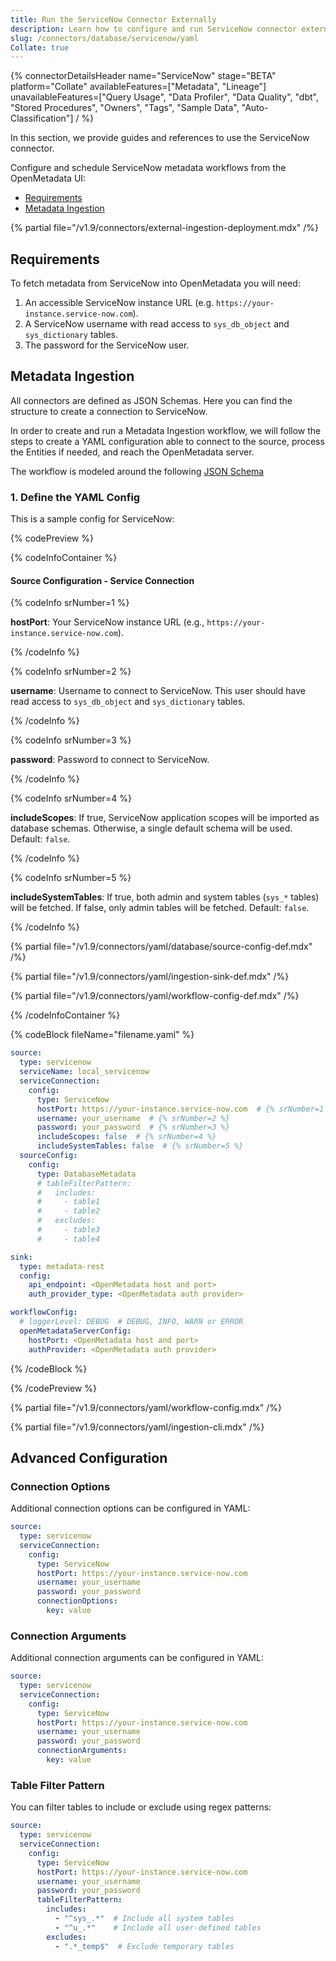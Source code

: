 ```yaml
---
title: Run the ServiceNow Connector Externally
description: Learn how to configure and run ServiceNow connector externally with YAML. Set up metadata ingestion workflows, requirements, and advanced options.
slug: /connectors/database/servicenow/yaml
Collate: true
---
```


{% connectorDetailsHeader
name="ServiceNow"
stage="BETA"
platform="Collate"
availableFeatures=["Metadata", "Lineage"]
unavailableFeatures=["Query Usage", "Data Profiler", "Data Quality", "dbt", "Stored Procedures", "Owners", "Tags", "Sample Data", "Auto-Classification"]
/ %}

In this section, we provide guides and references to use the ServiceNow connector.

Configure and schedule ServiceNow metadata workflows from the OpenMetadata UI:

- [Requirements](#requirements)
- [Metadata Ingestion](#metadata-ingestion)

{% partial file="/v1.9/connectors/external-ingestion-deployment.mdx" /%}

## Requirements

To fetch metadata from ServiceNow into OpenMetadata you will need:

1. An accessible ServiceNow instance URL (e.g. `https://your-instance.service-now.com`).
2. A ServiceNow username with read access to `sys_db_object` and `sys_dictionary` tables.
3. The password for the ServiceNow user.

## Metadata Ingestion

All connectors are defined as JSON Schemas. Here you can find the structure to create a connection to ServiceNow.

In order to create and run a Metadata Ingestion workflow, we will follow the steps to create a YAML configuration able to connect to the source, process the Entities if needed, and reach the OpenMetadata server.

The workflow is modeled around the following [JSON Schema](https://github.com/open-metadata/OpenMetadata/blob/main/openmetadata-spec/src/main/resources/json/schema/entity/services/connections/database/serviceNowConnection.json)

### 1. Define the YAML Config

This is a sample config for ServiceNow:

{% codePreview %}

{% codeInfoContainer %}

#### Source Configuration - Service Connection

{% codeInfo srNumber=1 %}

**hostPort**: Your ServiceNow instance URL (e.g., `https://your-instance.service-now.com`).

{% /codeInfo %}

{% codeInfo srNumber=2 %}

**username**: Username to connect to ServiceNow. This user should have read access to `sys_db_object` and `sys_dictionary` tables.

{% /codeInfo %}

{% codeInfo srNumber=3 %}

**password**: Password to connect to ServiceNow.

{% /codeInfo %}

{% codeInfo srNumber=4 %}

**includeScopes**: If true, ServiceNow application scopes will be imported as database schemas. Otherwise, a single default schema will be used. Default: `false`.

{% /codeInfo %}

{% codeInfo srNumber=5 %}

**includeSystemTables**: If true, both admin and system tables (`sys_*` tables) will be fetched. If false, only admin tables will be fetched. Default: `false`.

{% /codeInfo %}

{% partial file="/v1.9/connectors/yaml/database/source-config-def.mdx" /%}

{% partial file="/v1.9/connectors/yaml/ingestion-sink-def.mdx" /%}

{% partial file="/v1.9/connectors/yaml/workflow-config-def.mdx" /%}

{% /codeInfoContainer %}

{% codeBlock fileName="filename.yaml" %}

```yaml {% isCodeBlock=true %}
source:
  type: servicenow
  serviceName: local_servicenow
  serviceConnection:
    config:
      type: ServiceNow
      hostPort: https://your-instance.service-now.com  # {% srNumber=1 %}
      username: your_username  # {% srNumber=2 %}
      password: your_password  # {% srNumber=3 %}
      includeScopes: false  # {% srNumber=4 %}
      includeSystemTables: false  # {% srNumber=5 %}
  sourceConfig:
    config:
      type: DatabaseMetadata
      # tableFilterPattern:
      #   includes:
      #     - table1
      #     - table2
      #   excludes:
      #     - table3
      #     - table4

sink:
  type: metadata-rest
  config:
    api_endpoint: <OpenMetadata host and port>
    auth_provider_type: <OpenMetadata auth provider>

workflowConfig:
  # loggerLevel: DEBUG  # DEBUG, INFO, WARN or ERROR
  openMetadataServerConfig:
    hostPort: <OpenMetadata host and port>
    authProvider: <OpenMetadata auth provider>
```

{% /codeBlock %}

{% /codePreview %}

{% partial file="/v1.9/connectors/yaml/workflow-config.mdx" /%}

{% partial file="/v1.9/connectors/yaml/ingestion-cli.mdx" /%}

## Advanced Configuration

### Connection Options

Additional connection options can be configured in YAML:

```yaml
source:
  type: servicenow
  serviceConnection:
    config:
      type: ServiceNow
      hostPort: https://your-instance.service-now.com
      username: your_username
      password: your_password
      connectionOptions:
        key: value
```

### Connection Arguments

Additional connection arguments can be configured in YAML:

```yaml
source:
  type: servicenow
  serviceConnection:
    config:
      type: ServiceNow
      hostPort: https://your-instance.service-now.com
      username: your_username
      password: your_password
      connectionArguments:
        key: value
```

### Table Filter Pattern

You can filter tables to include or exclude using regex patterns:

```yaml
source:
  type: servicenow
  serviceConnection:
    config:
      type: ServiceNow
      hostPort: https://your-instance.service-now.com
      username: your_username
      password: your_password
      tableFilterPattern:
        includes:
          - "^sys_.*"  # Include all system tables
          - "^u_.*"    # Include all user-defined tables
        excludes:
          - ".*_temp$"  # Exclude temporary tables
```